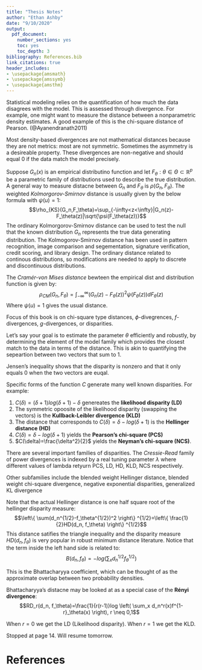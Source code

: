 ```yaml
---
title: "Thesis Notes"
author: "Ethan Ashby"
date: "9/10/2020"
output:
  pdf_document:
    number_sections: yes
    toc: yes
    toc_depth: 3
bibliography: References.bib
link_citations: true
header_includes:
- \usepackage{amsmath}
- \usepackage{amssymb}
- \usepackage{amsthm}
---
```


\newtheorem{definition}{Definition}
\newtheorem{theorem}{Theorem}
\newtheorem{lemma}{Lemma}

\section{Statistical Inference: The Minimum Distance Approach}

Statistical modeling relies on the quantification of how much the data disagrees with the model. This is assessed through divergence. For example, one might want to measure the distance between a nonparametric density estimates. A good example of this is the chi-square distance of Pearson. (@Ayanendranath2011)

Most density-based divergences are not mathematical distances because they are not metrics: most are not symmetric. Sometimes the asymmetry is a desireable property. These divergences are non-negative and should equal 0 if the data match the model precisely.

\subsubsection{Distances Based on Distribution Functions}

Suppose $G_n(x)$ is an empirical distributino function and let ${F_\theta : \theta \in \Theta \subset \mathbb{R}^p}$ be a parametric family of distributions used to describe the true distribution. A general way to measure distacne between $G_n$ and $F_\theta$ is $\rho(G_n,F_\theta)$. The weighted *Kolmorgorov-Smirnov* distance is usually given by the below formula with $\psi(u)=1$:
$$\rho_{KS}(G_n,F_\theta)=\sup_{-\infty<z<\infty}|G_n(z)-F_\theta(z)|\sqrt{\psi(F_\theta(z))}$$
The ordinary Kolmorgorov-Smirnov distance can be used to test the null that the known distribution $G_n$ represents the true data generating distribution. The Kolmogorov-Smirnov distance has been used in pattern recognition, image comparison and segementation, signature verification, credit scoring, and library design. The ordinary distance related to continous distributions, so modifications are needed to apply to discrete and discontinuous distributions.

The *Cramér-von Mises distance* bewteen the empirical dist and distribution function is given by:
$$\rho_{CM}(G_n, F_\theta)=\int_{-\infty}^{\infty}(G_n(z)-F_\theta(z))^2 \psi(F_\theta(z))dF_\theta(z)$$
Where $\psi(u)=1$ gives the usual distance.

\subsection{Density-Based Distances}

Focus of this book is on chi-square type distances, $\phi$-divegrences, $f$-divergences, $g$-divergences, or disparities.

\subsubsection{The Distances in Discrete Models}

Let's say your goal is to estimate the parameter $\theta$ efficiently and robustly, by determining the element of the model family which provides the closest match to the data in terms of the distance. This is akin to quantifying the sepeartion between two vectors that sum to 1.

\begin{definition}
Let C be a thrice differentiable, strictly convex function on [-1, $\infty$] satisfying $C(0)=0$. Let the Pearson residual at the value X be defined by $$\delta(x)=\frac{d_n(x)}{f_\theta(x)}-1$$.
Then the **disparity** between vector $\vec{d}$ and $\vec{f_\theta}$ is: $$\rho_C(d_n, f_\theta)=\sum_{x=0}^{\infty}C(\delta(x))f_\theta(x)$$
\end{definition}

Jensen's inequality shows that the disparity is nonzero and that it only equals 0 when the two vectors are euqal.

Specific forms of the function $C$ generate many well known disparities. For example:

1. $C(\delta)=(\delta+1)log(\delta+1)-\delta$ genereates the **likelihood disparity (LD)**
2. The symmetric opoosite of the likelihood disparity (swapping the vectors) is the **Kullback-Leibler divergence (KLD)**
3. The distance that corresponds to $C(\delta)=\delta-log(\delta+1)$ is the **Hellinger distance (HD)**
4. $C(\delta)=\delta-log(\delta+1)$ yields the **Pearson's chi-square (PCS)**
5. $C(\delta)=\frac{\delta^2}{2}$ yields the **Neyman's chi-square (NCS)**.

There are several important families of disparities. The *Cressie-Read* family of power divergences is indexed by a real tuning parameter $\lambda$ where different values of lambda retyurn PCS, LD, HD, KLD, NCS respectively.

Other subfamilies include the blended weight Hellinger distance, blended weight chi-square divergence, negative exponential disparities, generalized KL divergence

\begin{lemma}
Suppose that C(-1) and C'($\infty$) are finite. Then the disparity $\rho_C(g,f)$ is bounded above by $C(-1)+C'(\infty)$
\end{lemma}

\subsubsection{The Hellinger Distance}

Note that the actual Hellinger distance is one half square root of the hellinger disparity measure:
$$\left\{ \sum(d_n^{1/2}-f_\theta^{1/2})^2 \right\} ^{1/2}=\left\{ \frac{1}{2}HD(d_n, f_\theta) \right\} ^{1/2}$$
This distance satifies the triangle inequality and the disparity measure $HD(d_n, f_\theta)$ is very popular in robust minimum distance literature. Notice that the term inside the left hand side is related to:
$$B(d_n, f_\theta)=-log \left( \sum_x d_n^{1/2} f_\theta^{1/2} \right)$$

This is the Bhattacharyya coefficient, which can be thought of as the approximate overlap between two probability densities.

Bhattacharyya's distacne may be looked at as a special case of the **Rényi divergence**: $$RD_r(d_n, f_\theta)=\frac{1}{r(r-1)}log \left( \sum_x d_n^r(x)f^{1-r}_\theta(x) \right), r \neq 0,1$$

When $r=0$ we get the LD (Likelihood disparity). When $r=1$ we get the KLD.

Stopped at page 14. Will resume tomorrow.

# References


